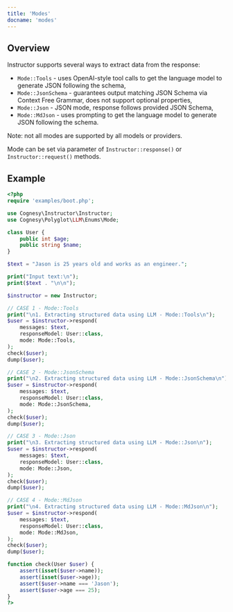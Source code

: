 ```yaml
---
title: 'Modes'
docname: 'modes'
---
```


## Overview

Instructor supports several ways to extract data from the response:

 - `Mode::Tools` - uses OpenAI-style tool calls to get the language
   model to generate JSON following the schema,
 - `Mode::JsonSchema` - guarantees output matching JSON Schema via
   Context Free Grammar, does not support optional properties,
 - `Mode::Json` - JSON mode, response follows provided JSON Schema,
 - `Mode::MdJson` - uses prompting to get the language model to
   generate JSON following the schema.

Note: not all modes are supported by all models or providers.

Mode can be set via parameter of `Instructor::response()` or `Instructor::request()`
methods.

## Example

```php
<?php
require 'examples/boot.php';

use Cognesy\Instructor\Instructor;
use Cognesy\Polyglot\LLM\Enums\Mode;

class User {
    public int $age;
    public string $name;
}

$text = "Jason is 25 years old and works as an engineer.";

print("Input text:\n");
print($text . "\n\n");

$instructor = new Instructor;

// CASE 1 - Mode::Tools
print("\n1. Extracting structured data using LLM - Mode::Tools\n");
$user = $instructor->respond(
    messages: $text,
    responseModel: User::class,
    mode: Mode::Tools,
);
check($user);
dump($user);

// CASE 2 - Mode::JsonSchema
print("\n2. Extracting structured data using LLM - Mode::JsonSchema\n");
$user = $instructor->respond(
    messages: $text,
    responseModel: User::class,
    mode: Mode::JsonSchema,
);
check($user);
dump($user);

// CASE 3 - Mode::Json
print("\n3. Extracting structured data using LLM - Mode::Json\n");
$user = $instructor->respond(
    messages: $text,
    responseModel: User::class,
    mode: Mode::Json,
);
check($user);
dump($user);

// CASE 4 - Mode::MdJson
print("\n4. Extracting structured data using LLM - Mode::MdJson\n");
$user = $instructor->respond(
    messages: $text,
    responseModel: User::class,
    mode: Mode::MdJson,
);
check($user);
dump($user);

function check(User $user) {
    assert(isset($user->name));
    assert(isset($user->age));
    assert($user->name === 'Jason');
    assert($user->age === 25);
}
?>
```
